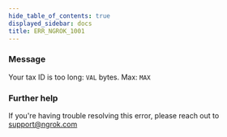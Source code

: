 ```yaml
---
hide_table_of_contents: true
displayed_sidebar: docs
title: ERR_NGROK_1001
---
```




### Message

Your tax ID is too long: `VAL` bytes. Max: `MAX`

<ErrorDetails error="err_ngrok_1001" />

### Further help

If you're having trouble resolving this error, please reach out to [support@ngrok.com](mailto:support@ngrok.com?subject=Help%20with%20ERR_NGROK_1001)
